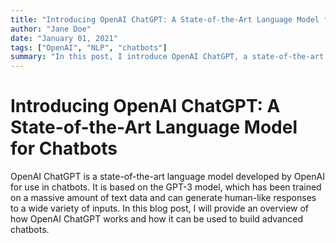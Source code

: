 ```yaml
---
title: "Introducing OpenAI ChatGPT: A State-of-the-Art Language Model for Chatbots"
author: "Jane Doe"
date: "January 01, 2021"
tags: ["OpenAI", "NLP", "chatbots"]
summary: "In this post, I introduce OpenAI ChatGPT, a state-of-the-art language model for chatbots."
---
```


# Introducing OpenAI ChatGPT: A State-of-the-Art Language Model for Chatbots

OpenAI ChatGPT is a state-of-the-art language model developed by OpenAI for use in chatbots. It is based on the GPT-3 model, which has been trained on a massive amount of text data and can generate human-like responses to a wide variety of inputs. In this blog post, I will provide an overview of how OpenAI ChatGPT works and how it can be used to build advanced chatbots.

